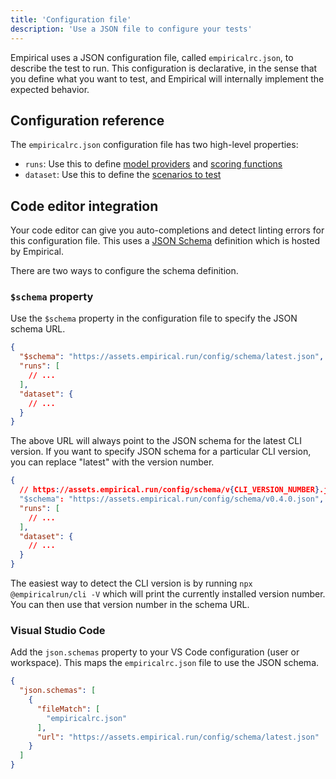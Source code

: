```yaml
---
title: 'Configuration file'
description: 'Use a JSON file to configure your tests'
---
```


Empirical uses a JSON configuration file, called `empiricalrc.json`, to describe
the test to run. This configuration is declarative, in the sense that you define what you
want to test, and Empirical will internally implement the expected behavior.

## Configuration reference

The `empiricalrc.json` configuration file has two high-level properties:

- `runs`: Use this to define [model providers](./models/basics) and [scoring functions](./scoring/basics)
- `dataset`: Use this to define the [scenarios to test](./dataset/basics)

## Code editor integration

Your code editor can give you auto-completions and detect linting errors for this configuration
file. This uses a [JSON Schema](https://json-schema.org/) definition which is hosted by Empirical.

There are two ways to configure the schema definition.

### `$schema` property

Use the `$schema` property in the configuration file to specify the JSON schema URL.

```json empiricalrc.json
{
  "$schema": "https://assets.empirical.run/config/schema/latest.json",
  "runs": [
    // ...
  ],
  "dataset": {
    // ...
  }
}
```

The above URL will always point to the JSON schema for the latest CLI version.
If you want to specify JSON schema for a particular CLI version, you can replace "latest" with the version number.

```json empiricalrc.json
{
  // https://assets.empirical.run/config/schema/v{CLI_VERSION_NUMBER}.json
  "$schema": "https://assets.empirical.run/config/schema/v0.4.0.json", 
  "runs": [
    // ...
  ],
  "dataset": {
    // ...
  }
}
```

The easiest way to detect the CLI version is by running `npx @empiricalrun/cli -V` which will print the currently installed version number. 
You can then use that version number in the schema URL.

### Visual Studio Code

Add the `json.schemas` property to your VS Code configuration (user or workspace). This maps
the `empiricalrc.json` file to use the JSON schema.

```json settings.json
{
  "json.schemas": [
    {
      "fileMatch": [
        "empiricalrc.json"
      ],
      "url": "https://assets.empirical.run/config/schema/latest.json"
    }
  ]
}
```
